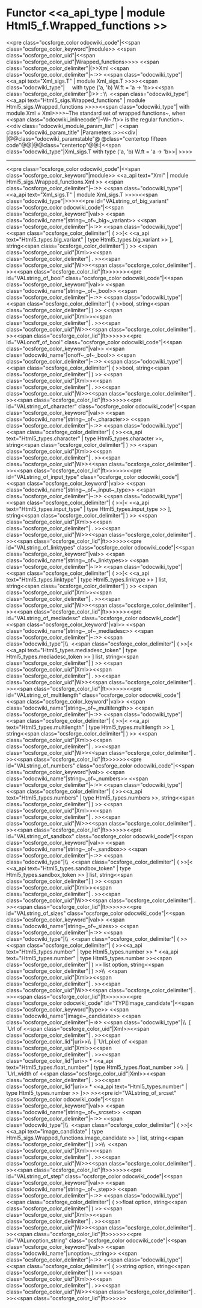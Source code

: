 =Functor <<a_api_type | module Html5_f.Wrapped_functions >> =
<<pre class="ocsforge_color odocwiki_code"|<<span class="ocsforge_color_keyword"|module>> <<span class="ocsforge_color_uid"|<<span class="ocsforge_color_uid"|Wrapped_functions>>>> <<span class="ocsforge_color_delimiter"|(>>Xml <<span class="ocsforge_color_delimiter"|~:>> <<span class="odocwiki_type"|<<a_api text="Xml_sigs.T" | module Xml_sigs.T >>>><<span class="odocwiki_type"|     with type ('a, 'b) W.ft = 'a -> 'b>><<span class="ocsforge_color_delimiter"|)>> : \\  <<span class="odocwiki_type"|<<a_api text="Html5_sigs.Wrapped_functions" | module Html5_sigs.Wrapped_functions >>>><<span class="odocwiki_type"| with module Xml = Xml>>>>~The standard set of wrapped functions~, when <<span class="odocwiki_inlinecode"|~W~.ft>> is the regular function~.
<<div class="odocwiki_module_param_list" | <<span class="odocwiki_param_title" |Parameters :>><<div|
|@@class="odocwiki_paramstable"@ @class="centertop fifteen code"@@{{{Xml}}}|@@class="centertop"@@:|<<span class="odocwiki_type"|Xml_sigs.T with type ('a, 'b) W.ft = 'a -> 'b>>|
>>>>

----
<<pre class="ocsforge_color odocwiki_code"|<<span class="ocsforge_color_keyword"|module>> <<a_api text="Xml" | module Html5_sigs.Wrapped_functions.Xml >> <<span class="ocsforge_color_delimiter"|~:>> <<span class="odocwiki_type"|<<a_api text="Xml_sigs.T" | module Xml_sigs.T >>>><<span class="odocwiki_type"|>>>><<pre id="VALstring_of_big_variant" class="ocsforge_color odocwiki_code"|<<span class="ocsforge_color_keyword"|val>> <<span class="odocwiki_name"|string~_of~_big~_variant>> <<span class="ocsforge_color_delimiter"|~:>> <<span class="odocwiki_type"|<<span class="ocsforge_color_delimiter"| ( >>[< <<a_api text="Html5_types.big_variant" | type Html5_types.big_variant >> ], string<<span class="ocsforge_color_delimiter"| ) >> <<span class="ocsforge_color_uid"|Xml>><<span class="ocsforge_color_delimiter"| . >><<span class="ocsforge_color_uid"|W>><<span class="ocsforge_color_delimiter"| . >><<span class="ocsforge_color_lid"|ft>>>>>><<pre id="VALstring_of_bool" class="ocsforge_color odocwiki_code"|<<span class="ocsforge_color_keyword"|val>> <<span class="odocwiki_name"|string~_of~_bool>> <<span class="ocsforge_color_delimiter"|~:>> <<span class="odocwiki_type"|<<span class="ocsforge_color_delimiter"| ( >>bool, string<<span class="ocsforge_color_delimiter"| ) >> <<span class="ocsforge_color_uid"|Xml>><<span class="ocsforge_color_delimiter"| . >><<span class="ocsforge_color_uid"|W>><<span class="ocsforge_color_delimiter"| . >><<span class="ocsforge_color_lid"|ft>>>>>><<pre id="VALonoff_of_bool" class="ocsforge_color odocwiki_code"|<<span class="ocsforge_color_keyword"|val>> <<span class="odocwiki_name"|onoff~_of~_bool>> <<span class="ocsforge_color_delimiter"|~:>> <<span class="odocwiki_type"|<<span class="ocsforge_color_delimiter"| ( >>bool, string<<span class="ocsforge_color_delimiter"| ) >> <<span class="ocsforge_color_uid"|Xml>><<span class="ocsforge_color_delimiter"| . >><<span class="ocsforge_color_uid"|W>><<span class="ocsforge_color_delimiter"| . >><<span class="ocsforge_color_lid"|ft>>>>>><<pre id="VALstring_of_character" class="ocsforge_color odocwiki_code"|<<span class="ocsforge_color_keyword"|val>> <<span class="odocwiki_name"|string~_of~_character>> <<span class="ocsforge_color_delimiter"|~:>> <<span class="odocwiki_type"|<<span class="ocsforge_color_delimiter"| ( >><<a_api text="Html5_types.character" | type Html5_types.character >>, string<<span class="ocsforge_color_delimiter"| ) >> <<span class="ocsforge_color_uid"|Xml>><<span class="ocsforge_color_delimiter"| . >><<span class="ocsforge_color_uid"|W>><<span class="ocsforge_color_delimiter"| . >><<span class="ocsforge_color_lid"|ft>>>>>><<pre id="VALstring_of_input_type" class="ocsforge_color odocwiki_code"|<<span class="ocsforge_color_keyword"|val>> <<span class="odocwiki_name"|string~_of~_input~_type>> <<span class="ocsforge_color_delimiter"|~:>> <<span class="odocwiki_type"|<<span class="ocsforge_color_delimiter"| ( >>[< <<a_api text="Html5_types.input_type" | type Html5_types.input_type >> ], string<<span class="ocsforge_color_delimiter"| ) >> <<span class="ocsforge_color_uid"|Xml>><<span class="ocsforge_color_delimiter"| . >><<span class="ocsforge_color_uid"|W>><<span class="ocsforge_color_delimiter"| . >><<span class="ocsforge_color_lid"|ft>>>>>><<pre id="VALstring_of_linktypes" class="ocsforge_color odocwiki_code"|<<span class="ocsforge_color_keyword"|val>> <<span class="odocwiki_name"|string~_of~_linktypes>> <<span class="ocsforge_color_delimiter"|~:>> <<span class="odocwiki_type"|<<span class="ocsforge_color_delimiter"| ( >>[< <<a_api text="Html5_types.linktype" | type Html5_types.linktype >> ] list, string<<span class="ocsforge_color_delimiter"| ) >> <<span class="ocsforge_color_uid"|Xml>><<span class="ocsforge_color_delimiter"| . >><<span class="ocsforge_color_uid"|W>><<span class="ocsforge_color_delimiter"| . >><<span class="ocsforge_color_lid"|ft>>>>>><<pre id="VALstring_of_mediadesc" class="ocsforge_color odocwiki_code"|<<span class="ocsforge_color_keyword"|val>> <<span class="odocwiki_name"|string~_of~_mediadesc>> <<span class="ocsforge_color_delimiter"|~:>> <<span class="odocwiki_type"|\\  <<span class="ocsforge_color_delimiter"| ( >>[< <<a_api text="Html5_types.mediadesc_token" | type Html5_types.mediadesc_token >> ] list, string<<span class="ocsforge_color_delimiter"| ) >> <<span class="ocsforge_color_uid"|Xml>><<span class="ocsforge_color_delimiter"| . >><<span class="ocsforge_color_uid"|W>><<span class="ocsforge_color_delimiter"| . >><<span class="ocsforge_color_lid"|ft>>>>>><<pre id="VALstring_of_multilength" class="ocsforge_color odocwiki_code"|<<span class="ocsforge_color_keyword"|val>> <<span class="odocwiki_name"|string~_of~_multilength>> <<span class="ocsforge_color_delimiter"|~:>> <<span class="odocwiki_type"|<<span class="ocsforge_color_delimiter"| ( >>[< <<a_api text="Html5_types.multilength" | type Html5_types.multilength >> ], string<<span class="ocsforge_color_delimiter"| ) >> <<span class="ocsforge_color_uid"|Xml>><<span class="ocsforge_color_delimiter"| . >><<span class="ocsforge_color_uid"|W>><<span class="ocsforge_color_delimiter"| . >><<span class="ocsforge_color_lid"|ft>>>>>><<pre id="VALstring_of_numbers" class="ocsforge_color odocwiki_code"|<<span class="ocsforge_color_keyword"|val>> <<span class="odocwiki_name"|string~_of~_numbers>> <<span class="ocsforge_color_delimiter"|~:>> <<span class="odocwiki_type"|<<span class="ocsforge_color_delimiter"| ( >><<a_api text="Html5_types.numbers" | type Html5_types.numbers >>, string<<span class="ocsforge_color_delimiter"| ) >> <<span class="ocsforge_color_uid"|Xml>><<span class="ocsforge_color_delimiter"| . >><<span class="ocsforge_color_uid"|W>><<span class="ocsforge_color_delimiter"| . >><<span class="ocsforge_color_lid"|ft>>>>>><<pre id="VALstring_of_sandbox" class="ocsforge_color odocwiki_code"|<<span class="ocsforge_color_keyword"|val>> <<span class="odocwiki_name"|string~_of~_sandbox>> <<span class="ocsforge_color_delimiter"|~:>> <<span class="odocwiki_type"|\\  <<span class="ocsforge_color_delimiter"| ( >>[< <<a_api text="Html5_types.sandbox_token" | type Html5_types.sandbox_token >> ] list, string<<span class="ocsforge_color_delimiter"| ) >> <<span class="ocsforge_color_uid"|Xml>><<span class="ocsforge_color_delimiter"| . >><<span class="ocsforge_color_uid"|W>><<span class="ocsforge_color_delimiter"| . >><<span class="ocsforge_color_lid"|ft>>>>>><<pre id="VALstring_of_sizes" class="ocsforge_color odocwiki_code"|<<span class="ocsforge_color_keyword"|val>> <<span class="odocwiki_name"|string~_of~_sizes>> <<span class="ocsforge_color_delimiter"|~:>> <<span class="odocwiki_type"|\\  <<span class="ocsforge_color_delimiter"| ( >><<span class="ocsforge_color_delimiter"| ( >><<a_api text="Html5_types.number" | type Html5_types.number >> * <<a_api text="Html5_types.number" | type Html5_types.number >><<span class="ocsforge_color_delimiter"| ) >> list option, string<<span class="ocsforge_color_delimiter"| ) >>\\  <<span class="ocsforge_color_uid"|Xml>><<span class="ocsforge_color_delimiter"| . >><<span class="ocsforge_color_uid"|W>><<span class="ocsforge_color_delimiter"| . >><<span class="ocsforge_color_lid"|ft>>>>>><<pre class="ocsforge_color odocwiki_code" id="TYPEimage_candidate"|<<span class="ocsforge_color_keyword"|type>> <<span class="odocwiki_name"|image~_candidate>> <<span class="ocsforge_color_delimiter"|~=>> <<span class="odocwiki_type"|\\  [ `Url of <<span class="ocsforge_color_uid"|Xml>><<span class="ocsforge_color_delimiter"| . >><<span class="ocsforge_color_lid"|uri>>\\  | `Url_pixel of <<span class="ocsforge_color_uid"|Xml>><<span class="ocsforge_color_delimiter"| . >><<span class="ocsforge_color_lid"|uri>> * <<a_api text="Html5_types.float_number" | type Html5_types.float_number >>\\  | `Url_width of <<span class="ocsforge_color_uid"|Xml>><<span class="ocsforge_color_delimiter"| . >><<span class="ocsforge_color_lid"|uri>> * <<a_api text="Html5_types.number" | type Html5_types.number >> ]>> >><<pre id="VALstring_of_srcset" class="ocsforge_color odocwiki_code"|<<span class="ocsforge_color_keyword"|val>> <<span class="odocwiki_name"|string~_of~_srcset>> <<span class="ocsforge_color_delimiter"|~:>> <<span class="odocwiki_type"|\\  <<span class="ocsforge_color_delimiter"| ( >>[< <<a_api text="image_candidate" | type Html5_sigs.Wrapped_functions.image_candidate >> ] list, string<<span class="ocsforge_color_delimiter"| ) >>\\  <<span class="ocsforge_color_uid"|Xml>><<span class="ocsforge_color_delimiter"| . >><<span class="ocsforge_color_uid"|W>><<span class="ocsforge_color_delimiter"| . >><<span class="ocsforge_color_lid"|ft>>>>>><<pre id="VALstring_of_step" class="ocsforge_color odocwiki_code"|<<span class="ocsforge_color_keyword"|val>> <<span class="odocwiki_name"|string~_of~_step>> <<span class="ocsforge_color_delimiter"|~:>> <<span class="odocwiki_type"|<<span class="ocsforge_color_delimiter"| ( >>float option, string<<span class="ocsforge_color_delimiter"| ) >> <<span class="ocsforge_color_uid"|Xml>><<span class="ocsforge_color_delimiter"| . >><<span class="ocsforge_color_uid"|W>><<span class="ocsforge_color_delimiter"| . >><<span class="ocsforge_color_lid"|ft>>>>>><<pre id="VALunoption_string" class="ocsforge_color odocwiki_code"|<<span class="ocsforge_color_keyword"|val>> <<span class="odocwiki_name"|unoption~_string>> <<span class="ocsforge_color_delimiter"|~:>> <<span class="odocwiki_type"|<<span class="ocsforge_color_delimiter"| ( >>string option, string<<span class="ocsforge_color_delimiter"| ) >> <<span class="ocsforge_color_uid"|Xml>><<span class="ocsforge_color_delimiter"| . >><<span class="ocsforge_color_uid"|W>><<span class="ocsforge_color_delimiter"| . >><<span class="ocsforge_color_lid"|ft>>>>>>